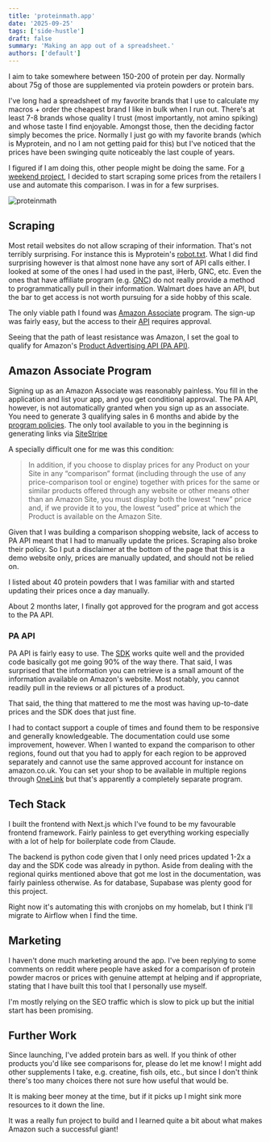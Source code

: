 ```yaml
---
title: 'proteinmath.app'
date: '2025-09-25'
tags: ['side-hustle']
draft: false
summary: 'Making an app out of a spreadsheet.'
authors: ['default']
---
```


I aim to take somewhere between 150-200 of protein per day. Normally about 75g of those are supplemented via protein powders
or protein bars.

I've long had a spreadsheet of my favorite brands that I use to calculate my macros + order the cheapest brand I like
in bulk when I run out. There's at least 7-8 brands whose quality I trust (most importantly, not amino spiking) and
whose taste I find enjoyable. Amongst those, then the deciding factor simply becomes the price. Normally I just go with my
favorite brands (which is Myprotein, and no I am not getting paid for this) but I've noticed that the prices have been
swinging quite noticeably the last couple of years.

I figured if I am doing this, other people might be doing the same. For
[a weekend project](https://www.proteinmath.app/), I decided to start scraping
some prices from the retailers I use and automate this comparison. I was in for a few surprises.

![proteinmath](/static/images/proteinmath.png)

## Scraping

Most retail websites do not allow scraping of their information. That's not terribly surprising. For instance this is Myprotein's
[robot.txt](https://www.myprotein.com/robots.txt). What I did find surprising however is that almost none have
any sort of API calls either. I looked at some of the ones I had used in the past, iHerb, GNC, etc. Even the ones
that have affiliate program (e.g. [GNC](https://www.gnc.com/affiliate.html)) do not really provide a method
to programmatically pull in their information. Walmart does have an API, but the bar to get access is not worth pursuing
for a side hobby of this scale.

The only viable path I found was [Amazon Associate](https://affiliate-program.amazon.com/) program. The sign-up was fairly easy,
but the access to their [API](https://webservices.amazon.com/paapi5/documentation/) requires approval.

Seeing that the path of least resistance was Amazon, I set the goal to qualify for Amazon's
[Product Advertising API (PA API)](https://webservices.amazon.com/paapi5/documentation/).

## Amazon Associate Program

Signing up as an Amazon Associate was reasonably painless. You fill in the application and list your app, and you get conditional approval.
The PA API, however, is not automatically granted when you sign up as an associate. You need to generate 3 qualifying sales
in 6 months and abide by the [program policies](https://affiliate-program.amazon.com/help/operating/policies).
The only tool available to you in the beginning is generating links via
[SiteStripe](https://associates.amazon.ca/help/node/topic/GJMMT7G4C8K4Y3AY)

A specially difficult one for me was this condition:

>In addition, if you choose to display prices for any Product on your Site in any “comparison” format (including through
the use of any price-comparison tool or engine) together with prices for the same or similar products offered through
any website or other means other than an Amazon Site, you must display both the lowest “new” price and,
if we provide it to you, the lowest “used” price at which the Product is available on the Amazon Site.

Given that I was building a comparison shopping website, lack of access to PA API meant that I had to manually update the prices.
Scraping also broke their policy. So I put a disclaimer at the bottom of the page that this is a demo website only,
prices are manually updated, and should not be relied on.

I listed about 40 protein powders that I was familiar with and started updating their prices once a day manually.

About 2 months later, I finally got approved for the program and got access to the PA API.

### PA API

PA API is fairly easy to use. The [SDK](https://webservices.amazon.com/paapi5/documentation/quick-start/using-sdk.html) works
quite well and the provided code basically got me going 90% of the way there. That said, I was surprised that the information
you can retrieve is a small amount of the information available on Amazon's website. Most notably, you cannot readily pull in the
reviews or all pictures of a product.

That said, the thing that mattered to me the most was having up-to-date prices and the SDK does that just fine.

I had to contact support a couple of times and found them to be responsive and generally knowledgeable. The documentation
could use some improvement, however. When I wanted to expand the comparison to other regions, found out that you had to apply
for each region to be approved separately and cannot use the same approved account for instance on amazon.co.uk. You can
set your shop to be available in multiple regions through
[OneLink](https://affiliate-program.amazon.com/resource-center/onelink-launch) but that's apparently a completely
separate program.

## Tech Stack

I built the frontend with Next.js which I've found to be my favourable frontend framework. Fairly painless to get
everything working especially with a lot of help for boilerplate code from Claude.

The backend is python code given that I only need prices updated 1-2x a day and the SDK code was already in python. Aside
from dealing with the regional quirks mentioned above that got me lost in the documentation, was fairly painless otherwise.
As for database, Supabase was plenty good for this project.

Right now it's automating this with cronjobs on my homelab, but I think I'll migrate to Airflow when I find the time.

## Marketing

I haven't done much marketing around the app. I've been replying to some comments on reddit where people have asked
for a comparison of protein powder macros or prices with genuine attempt at helping and if appropriate, stating that I
have built this tool that I personally use myself.

I'm mostly relying on the SEO traffic which is slow to pick up but the initial start has been promising.

## Further Work

Since launching, I've added protein bars as well. If you think of other products you'd like see comparisons for, please
do let me know! I might add other supplements I take, e.g. creatine, fish oils, etc., but since I don't think
there's too many choices there not sure how useful that would be.

It is making beer money at the time, but if it picks up I might sink more resources to it down the line.

It was a really fun project to build and I learned quite a bit about what makes Amazon such a successful giant!